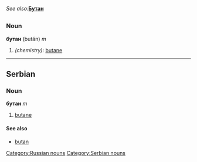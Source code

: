 ''See also: '''''[[Бутан]]'''
=={{ru}}==
[[Category:Russian nouns]]
===Noun===
'''бутан''' (bután) ''m''
#''(chemistry)'': [[butane]]
----
==Serbian==
===Noun===
'''бутан''' ''m''
#[[butane]]
====See also====
*[[butan]]
[[Category:Serbian nouns]]